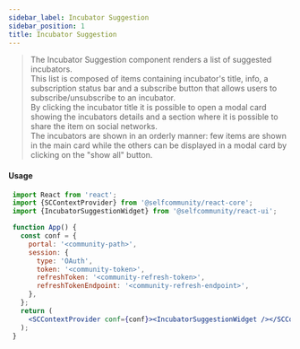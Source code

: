 ```yaml
---
sidebar_label: Incubator Suggestion
sidebar_position: 1
title: Incubator Suggestion
---
```


> The Incubator Suggestion component renders a list of suggested incubators.<br/>
This list is composed of items containing incubator's title, info, a subscription status bar and a subscribe button that allows users to subscribe/unsubscribe to an incubator.<br/>
By clicking the incubator title it is possible to open a modal card showing the incubators details and a section where it is possible to share the item on social networks.<br/>
The incubators are shown in an orderly manner: few items are shown in the main card while the others can be displayed in a modal card by clicking on the "show all" button.



<Logged><IncubatorSuggestionWidget/></Logged>

#### Usage

```jsx
 import React from 'react';
 import {SCContextProvider} from '@selfcommunity/react-core';
 import {IncubatorSuggestionWidget} from '@selfcommunity/react-ui';

 function App() {
   const conf = {
     portal: '<community-path>',
     session: {
       type: 'OAuth',
       token: '<community-token>',
       refreshToken: '<community-refresh-token>',
       refreshTokenEndpoint: '<community-refresh-endpoint>',
     },
   };
   return (
     <SCContextProvider conf={conf}><IncubatorSuggestionWidget /></SCContextProvider>
   );
 }
```